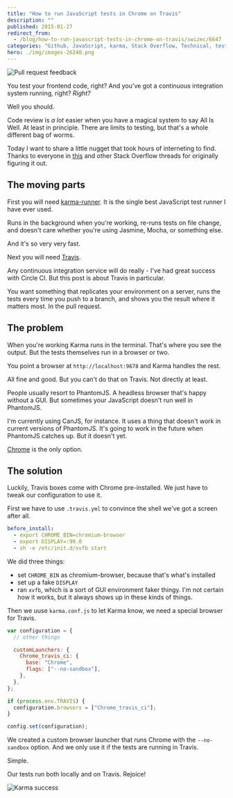 ```yaml
---
title: "How to run JavaScript tests in Chrome on Travis"
description: ""
published: 2015-01-27
redirect_from:
  - /blog/how-to-run-javascript-tests-in-chrome-on-travis/swizec/6647
categories: "Github, JavaScript, karma, Stack Overflow, Technical, testing"
hero: ./img/images-26240.png
---
```


![Pull request feedback](./img/images-26240.png "Pull request feedback")

You test your frontend code, right? And you've got a continuous integration system running, right? _Right?_

Well you should.

Code review is _a lot_ easier when you have a magical system to say All Is Well. At least in principle. There are limits to testing, but that's a whole different bag of worms.

Today I want to share a little nugget that took hours of interneting to find. Thanks to everyone in [this](http://stackoverflow.com/questions/19255976/how-to-make-travis-execute-angular-tests-on-chrome-please-set-env-variable-chr) and other Stack Overflow threads for originally figuring it out.

## The moving parts

First you will need [karma-runner](http://karma-runner.github.io/0.12/index.html). It is the single best JavaScript test runner I have ever used.

Runs in the background when you're working, re-runs tests on file change, and doesn't care whether you're using Jasmine, Mocha, or something else.

And it's so very very fast.

Next you will need [Travis](https://travis-ci.org/).

Any continuous integration service will do really - I've had great success with Circle CI. But this post is about Travis in particular.

You want something that replicates your environment on a server, runs the tests every time you push to a branch, and shows you the result where it matters most. In the pull request.

## The problem

When you're working Karma runs in the terminal. That's where you see the output. But the tests themselves run in a browser or two.

You point a browser at `http://localhost:9678` and Karma handles the rest.

All fine and good. But you can't do that on Travis. Not directly at least.

People usually resort to PhantomJS. A headless browser that's happy without a GUI. But sometimes your JavaScript doesn't run well in PhantomJS.

I'm currently using CanJS, for instance. It uses a thing that doesn't work in current versions of PhantomJS. It's going to work in the future when PhantomJS catches up. But it doesn't yet.

[Chrome](http://en.wikipedia.org/wiki/Google_Chrome "Google Chrome") is the only option.

## The solution

Luckily, Travis boxes come with Chrome pre-installed. We just have to tweak our configuration to use it.

First we have to use `.travis.yml` to convince the shell we've got a screen after all.

```yaml
before_install:
  - export CHROME_BIN=chromium-browser
  - export DISPLAY=:99.0
  - sh -e /etc/init.d/xvfb start
```

We did three things:

- set `CHROME_BIN` as chromium-browser, because that's what's installed
- set up a fake `DISPLAY`
- ran `xvfb`, which is a sort of GUI environment faker thingy. I'm not certain how it works, but it always shows up in these kinds of things.

Then we uuse `karma.conf.js` to let Karma know, we need a special browser for Travis.

```javascript
var configuration = {
  // other things

  customLaunchers: {
    Chrome_travis_ci: {
      base: "Chrome",
      flags: ["--no-sandbox"],
    },
  },
};

if (process.env.TRAVIS) {
  configuration.browsers = ["Chrome_travis_ci"];
}

config.set(configuration);
```

We created a custom browser launcher that runs Chrome with the `--no-sandbox` option. And we only use it if the tests are running in Travis.

Simple.

Our tests run both locally and on Travis. Rejoice!

![Karma success](./img/images-26241.png "Karma success")
